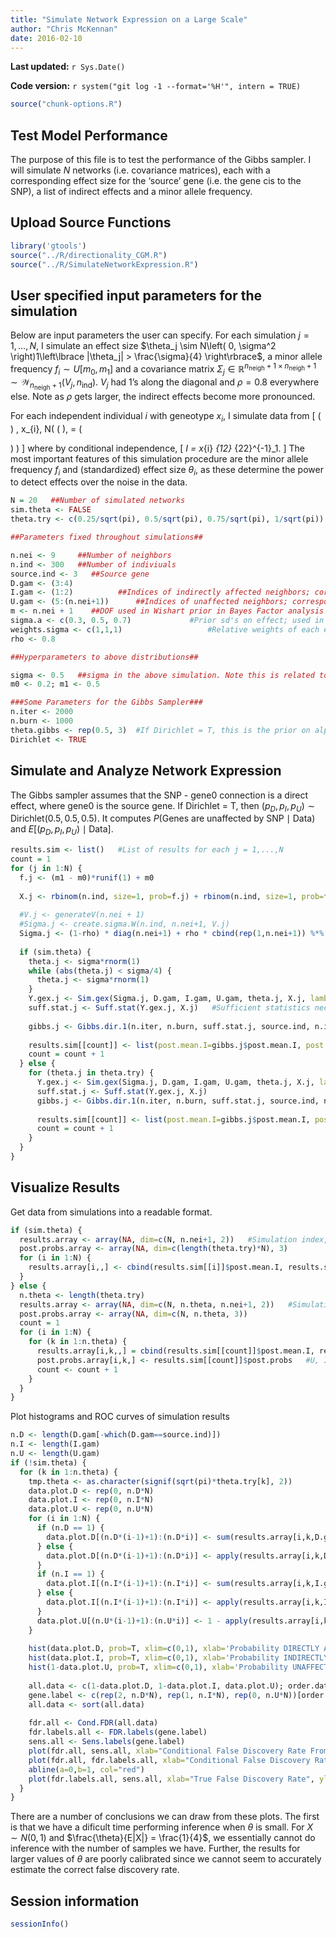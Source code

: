```yaml
---
title: "Simulate Network Expression on a Large Scale"
author: "Chris McKennan"
date: 2016-02-10
---
```


**Last updated:** `r Sys.Date()`

**Code version:** `r system("git log -1 --format='%H'", intern = TRUE)`

```r
source("chunk-options.R")
```

## Test Model Performance
The purpose of this file is to test the performance of the Gibbs sampler. I will simulate $N$ networks (i.e. covariance matrices), each with a corresponding effect size for the 'source' gene (i.e. the gene cis to the SNP), a list of indirect effects and a minor allele frequency.

## Upload Source Functions

```r
library('gtools')
source("../R/directionality_CGM.R")
source("../R/SimulateNetworkExpression.R")
```

## User specified input parameters for the simulation
Below are input parameters the user can specify. For each simulation $j = 1,\ldots, N$, I simulate an effect size $\theta_j \sim N\left( 0, \sigma^2 \right)1\left\lbrace |\theta_j| > \frac{\sigma}{4} \right\rbrace$, a minor allele frequency $f_i \sim U[m_0, m_1]$ and a covariance matrix $\Sigma_j \in \mathbb{R}^{n_{\text{neigh}} + 1 \times n_{\text{neigh}} + 1} \sim \mathcal{W}_{n_{\text{neigh}} + 1}\left( V_j, n_{\text{ind}} \right)$. $V_j$ had 1's along the diagonal and $\rho = 0.8$ everywhere else. Note as $\rho$ gets larger, the indirect effects become more pronounced.

For each independent individual $i$ with geneotype $x_i$, I simulate data from
\[
  \left( \begin{matrix}
  Y_{I,i}\\
	Y_{D,i}\\
	Y_{U,i}
\end{matrix} \right) \mid \theta, x_{i}, \Sigma \sim N\left( \left( \begin{matrix}
\mu_I\\
\theta_s x_{i}\\
0
\end{matrix} \right), \Sigma = \left( \begin{matrix}
\Sigma_{11} & \Sigma_{12}\\
\Sigma_{21} & \Sigma_{22}
\end{matrix} \right) \right)
\]
where by conditional independence,
\[
 \mu_I = \theta x_{i} \Sigma_{12} \Sigma_{22}^{-1}\vec{e}_1.
\]
The most important features of this simulation procedure are the minor allele frequency $f_i$ and (standardized) effect size $\theta_i$, as these determine the power to detect effects over the noise in the data.

```r
N = 20   ##Number of simulated networks
sim.theta <- FALSE
theta.try <- c(0.25/sqrt(pi), 0.5/sqrt(pi), 0.75/sqrt(pi), 1/sqrt(pi))   #The variance of the error is 1, so the exptected size of the error is roughly 1/sqrt(pi)

##Parameters fixed throughout simulations##

n.nei <- 9     ##Number of neighbors
n.ind <- 300   ##Number of indiviuals 
source.ind <- 3   ##Source gene
D.gam <- (3:4)
I.gam <- (1:2)  	 	##Indices of indirectly affected neighbors; correspond to indices of Sigma
U.gam <- (5:(n.nei+1))		##Indices of unaffected neighbors; correspond to indices of Sigma
m <- n.nei + 1    ##DOF used in Wishart prior in Bayes Factor analysis
sigma.a <- c(0.3, 0.5, 0.7)  			#Prior sd's on effect; used in BF calculation
weights.sigma <- c(1,1,1)					#Relative weights of each element of sigma.a
rho <- 0.8

##Hyperparameters to above distributions##

sigma <- 0.5   ##sigma in the above simulation. Note this is related to the STANDARDIZED effect size, since the diagoanl elements of the true covariance matrix V_j are 1.
m0 <- 0.2; m1 <- 0.5

###Some Parameters for the Gibbs Sampler###
n.iter <- 2000
n.burn <- 1000
theta.gibbs <- rep(0.5, 3)  #If Dirichlet = T, this is the prior on alpha. Otherwise, this is proportional to the probability of unaffected, indirectly affected, directly affected by the cis-eQTL
Dirichlet <- TRUE
```

## Simulate and Analyze Network Expression
The Gibbs sampler assumes that the SNP - gene0 connection is a direct effect, where gene0 is the source gene. If Dirichlet = T, then $\left( p_D, p_I, p_U\right) \sim \text{Dirichlet}\left( 0.5, 0.5, 0.5\right)$. It computes $P\left( \text{Genes are unaffected by SNP} \mid \text{Data} \right)$ and $E\left[ \left( p_D, p_I, p_U\right) \mid \text{Data} \right]$.

```r
results.sim <- list()   #List of results for each j = 1,...,N
count = 1
for (j in 1:N) {
  f.j <- (m1 - m0)*runif(1) + m0
  
  X.j <- rbinom(n.ind, size=1, prob=f.j) + rbinom(n.ind, size=1, prob=f.j)   #Genotype under HWE
  
  #V.j <- generateV(n.nei + 1)
  #Sigma.j <- create.sigma.W(n.ind, n.nei+1, V.j) 
  Sigma.j <- (1-rho) * diag(n.nei+1) + rho * cbind(rep(1,n.nei+1)) %*% rbind(rep(1,n.nei+1))
  
  if (sim.theta) {
    theta.j <- sigma*rnorm(1)
    while (abs(theta.j) < sigma/4) {
      theta.j <- sigma*rnorm(1)
    }
    Y.gex.j <- Sim.gex(Sigma.j, D.gam, I.gam, U.gam, theta.j, X.j, lambda=1)      #n.ind x (n.nei + 1) gene expression matrix in the order of input Sigma.j
    suff.stat.j <- Suff.stat(Y.gex.j, X.j)   #Sufficient statistics necessary to calculate Bayes Factor
  
    gibbs.j <- Gibbs.dir.1(n.iter, n.burn, suff.stat.j, source.ind, n.ind, sigma.a, weights.sigma, m, theta.gibbs, Dirichlet)
  
    results.sim[[count]] <- list(post.mean.I=gibbs.j$post.mean.I, post.mean.D=gibbs.j$post.mean.D, maf=f.j, theta=theta.j, post.probs=gibbs.j$post.probs)
    count = count + 1
  } else {
    for (theta.j in theta.try) {
      Y.gex.j <- Sim.gex(Sigma.j, D.gam, I.gam, U.gam, theta.j, X.j, lambda=1)
      suff.stat.j <- Suff.stat(Y.gex.j, X.j)
      gibbs.j <- Gibbs.dir.1(n.iter, n.burn, suff.stat.j, source.ind, n.ind, sigma.a, weights.sigma, m, theta.gibbs, Dirichlet)
      
      results.sim[[count]] <- list(post.mean.I=gibbs.j$post.mean.I, post.mean.D=gibbs.j$post.mean.D, maf=f.j, theta=theta.j, post.probs=gibbs.j$post.probs)
      count = count + 1
    }
  }
}
```

## Visualize Results
Get data from simulations into a readable format.
```r
if (sim.theta) {
  results.array <- array(NA, dim=c(N, n.nei+1, 2))   #Simulation index, post.mean.I, post.mean.D
  post.probs.array <- array(NA, dim=c(length(theta.try)*N), 3)
  for (i in 1:N) {
    results.array[i,,] <- cbind(results.sim[[i]]$post.mean.I, results.sim[[i]]$post.mean.D)
  }
} else {
  n.theta <- length(theta.try)
  results.array <- array(NA, dim=c(N, n.theta, n.nei+1, 2))   #Simulation index, theta, post.mean.I, post.mean.D
  post.probs.array <- array(NA, dim=c(N, n.theta, 3))
  count = 1
  for (i in 1:N) {
    for (k in 1:n.theta) {
      results.array[i,k,,] = cbind(results.sim[[count]]$post.mean.I, results.sim[[count]]$post.mean.D)
      post.probs.array[i,k,] <- results.sim[[count]]$post.probs   #U, I, D
      count <- count + 1
    }
  }
}
```

Plot histograms and ROC curves of simulation results
```r
n.D <- length(D.gam[-which(D.gam==source.ind)])
n.I <- length(I.gam)
n.U <- length(U.gam)
if (!sim.theta) {
  for (k in 1:n.theta) {
    tmp.theta <- as.character(signif(sqrt(pi)*theta.try[k], 2))
    data.plot.D <- rep(0, n.D*N)
    data.plot.I <- rep(0, n.I*N)
    data.plot.U <- rep(0, n.U*N)
    for (i in 1:N) {
      if (n.D == 1) {
        data.plot.D[(n.D*(i-1)+1):(n.D*i)] <- sum(results.array[i,k,D.gam[-which(D.gam==source.ind)],])
      } else {
        data.plot.D[(n.D*(i-1)+1):(n.D*i)] <- apply(results.array[i,k,D.gam[-which(D.gam==source.ind)],] , 1, sum)
      }
      if (n.I == 1) {
        data.plot.I[(n.I*(i-1)+1):(n.I*i)] <- sum(results.array[i,k,I.gam,])      #Posterior probability directly affected genes are AFFECTED by SNP
      } else {
        data.plot.I[(n.I*(i-1)+1):(n.I*i)] <- apply(results.array[i,k,I.gam,], 1, sum)   #Posterior probability indirectly affected genes are AFFECTED by SNP
      }
      data.plot.U[(n.U*(i-1)+1):(n.U*i)] <- 1 - apply(results.array[i,k,U.gam,], 1, sum)   #posterior probability unaffected genes are UNAFFECTED by SNP
    }
    
    hist(data.plot.D, prob=T, xlim=c(0,1), xlab='Probability DIRECTLY Affected Simulated Gene is Affected by SNP', ylab='Density', main=paste0("eQTL Effect Size = ", tmp.theta, "x Expected Residual Size"))
    hist(data.plot.I, prob=T, xlim=c(0,1), xlab='Probability INDIRECTLY Affected Simulated Gene is Affected by SNP', ylab='Density', main=paste0("eQTL Effect Size = ", tmp.theta, "x Expected Residual Size"))
    hist(1-data.plot.U, prob=T, xlim=c(0,1), xlab='Probability UNAFFECTED Simulated Gene is Affected by SNP', ylab='Density', main=paste0("eQTL Effect Size = ", tmp.theta, "x Expected Residual Size"))
    
    all.data <- c(1-data.plot.D, 1-data.plot.I, data.plot.U); order.data <- order(all.data)   #Posterior probabilities genes are UNAFFECTED by SNP
    gene.label <- c(rep(2, n.D*N), rep(1, n.I*N), rep(0, n.U*N))[order.data]
    all.data <- sort(all.data)
    
    fdr.all <- Cond.FDR(all.data)
    fdr.labels.all <- FDR.labels(gene.label)
    sens.all <- Sens.labels(gene.label)
    plot(fdr.all, sens.all, xlab="Conditional False Discovery Rate From Gibbs Sampler", ylab="Sensitivity = Fraction of Indirect and Directly Affected Genes Captured", main=paste0("eQTL Effect Size = ", tmp.theta, "x Expected Residual Size"), xlim=c(0,1), type="l")
    plot(fdr.all, fdr.labels.all, xlab="Conditional False Discovery Rate From Gibbs Sampler", ylab="True False Discovery Rate", main=paste0("eQTL Effect Size = ", tmp.theta, "x Expected Residual Size"), type="l")
    abline(a=0,b=1, col="red")
    plot(fdr.labels.all, sens.all, xlab="True False Discovery Rate", ylab="Sensitivity = Fraction of Indirect and Directly Affected Genes Captured", main=paste0("eQTL Effect Size = ", tmp.theta, "x Expected Residual Size"), type="l")
  }
}
```

There are a number of conclusions we can draw from these plots. The first is that we have a dificult time performing inference when $\theta$ is small. For $X \sim N\left(0, 1\right)$ and $\frac{\theta}{E|X|} = \frac{1}{4}$, we essentially cannot do inference with the number of samples we have. Further, the results for larger values of $\theta$ are poorly calibrated since we cannot seem to accurately estimate the correct false discovery rate.

## Session information

```r
sessionInfo()
```
